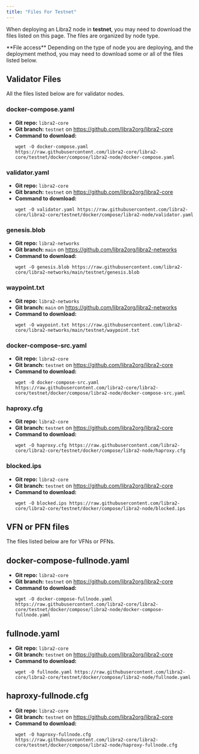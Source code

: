```yaml
---
title: "Files For Testnet"
---
```



When deploying an Libra2 node in **testnet**, you may need to download the files listed on this page. The files are
organized by node type.

<Aside type="note">
  **File access**
  Depending on the type of node you are deploying, and the deployment method, you may need to download some
  or all of the files listed below.
</Aside>

## Validator Files

All the files listed below are for validator nodes.

### docker-compose.yaml

- **Git repo:** `libra2-core`
- **Git branch:** `testnet` on https://github.com/libra2org/libra2-core
- **Command to download:**
  ```shellscript filename="Terminal"
  wget -O docker-compose.yaml https://raw.githubusercontent.com/libra2-core/libra2-core/testnet/docker/compose/libra2-node/docker-compose.yaml
  ```

### validator.yaml

- **Git repo:** `libra2-core`
- **Git branch:** `testnet` on https://github.com/libra2org/libra2-core
- **Command to download:**
  ```shellscript filename="Terminal"
  wget -O validator.yaml https://raw.githubusercontent.com/libra2-core/libra2-core/testnet/docker/compose/libra2-node/validator.yaml
  ```

### genesis.blob

- **Git repo:** `libra2-networks`
- **Git branch:** `main` on https://github.com/libra2org/libra2-networks
- **Command to download:**
  ```shellscript filename="Terminal"
  wget -O genesis.blob https://raw.githubusercontent.com/libra2-core/libra2-networks/main/testnet/genesis.blob
  ```

### waypoint.txt

- **Git repo:** `libra2-networks`
- **Git branch:** `main` on https://github.com/libra2org/libra2-networks
- **Command to download:**
  ```shellscript filename="Terminal"
  wget -O waypoint.txt https://raw.githubusercontent.com/libra2-core/libra2-networks/main/testnet/waypoint.txt
  ```

### docker-compose-src.yaml

- **Git repo:** `libra2-core`
- **Git branch:** `testnet` on https://github.com/libra2org/libra2-core
- **Command to download:**
  ```shellscript filename="Terminal"
  wget -O docker-compose-src.yaml https://raw.githubusercontent.com/libra2-core/libra2-core/testnet/docker/compose/libra2-node/docker-compose-src.yaml
  ```

### haproxy.cfg

- **Git repo:** `libra2-core`
- **Git branch:** `testnet` on https://github.com/libra2org/libra2-core
- **Command to download:**
  ```shellscript filename="Terminal"
  wget -O haproxy.cfg https://raw.githubusercontent.com/libra2-core/libra2-core/testnet/docker/compose/libra2-node/haproxy.cfg
  ```

### blocked.ips

- **Git repo:** `libra2-core`
- **Git branch:** `testnet` on https://github.com/libra2org/libra2-core
- **Command to download:**
  ```shellscript filename="Terminal"
  wget -O blocked.ips https://raw.githubusercontent.com/libra2-core/libra2-core/testnet/docker/compose/libra2-node/blocked.ips
  ```

## VFN or PFN files

The files listed below are for VFNs or PFNs.

## docker-compose-fullnode.yaml

- **Git repo:** `libra2-core`
- **Git branch:** `testnet` on https://github.com/libra2org/libra2-core
- **Command to download:**
  ```shellscript filename="Terminal"
  wget -O docker-compose-fullnode.yaml https://raw.githubusercontent.com/libra2-core/libra2-core/testnet/docker/compose/libra2-node/docker-compose-fullnode.yaml
  ```

## fullnode.yaml

- **Git repo:** `libra2-core`
- **Git branch:** `testnet` on https://github.com/libra2org/libra2-core
- **Command to download:**
  ```shellscript filename="Terminal"
  wget -O fullnode.yaml https://raw.githubusercontent.com/libra2-core/libra2-core/testnet/docker/compose/libra2-node/fullnode.yaml
  ```

## haproxy-fullnode.cfg

- **Git repo:** `libra2-core`
- **Git branch:** `testnet` on https://github.com/libra2org/libra2-core
- **Command to download:**
  ```shellscript filename="Terminal"
  wget -O haproxy-fullnode.cfg https://raw.githubusercontent.com/libra2-core/libra2-core/testnet/docker/compose/libra2-node/haproxy-fullnode.cfg
  ```
